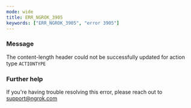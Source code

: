 ```yaml
---
mode: wide
title: ERR_NGROK_3905
keywords: ["ERR_NGROK_3905", "error 3905"]
---
```



### Message

The content-length header could not be successfully updated for action type `ACTIONTYPE`

<ErrorDetails />

### Further help

If you're having trouble resolving this error, please reach out to [support@ngrok.com](mailto:support@ngrok.com?subject=Help%20with%20ERR_NGROK_3905)
